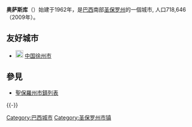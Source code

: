 {{unreferenced|time=2013-12-01T10:48:10+00:00}}
{{coord|23|31|58|S|46|47|31|W|type:landmark_scale:20000|display=title}}
{{Infobox City
 |chinese_name =奥萨斯库
 | official_name = Osasco
 | nickname =
 | motto = 
 | website = [http://www.osasco.sp.gov.br http://www.osasco.sp.gov.br]
 | image_skyline =
 | image_flag = Bandeira_Osasco.gif
 | image_seal = Bras%C3%A3o_Osasco.gif
 | image_map = SaoPaulo_Municip_Osasco.svg
 | map_caption = 
  | subdivision_type = [[國家|國家]]
 | subdivision_type1 = [[巴西行政區劃|州]]
 | subdivision_name = [[巴西|巴西]]
 | subdivision_name1 = [[圣保罗州|圣保罗州]]
 | leader_title = [[市長|市長]]
 | leader_name = Emídio Pereira de Sousa
 | established_date = 1962
 | area_total = 65
 | population_as_of = 2009
 | population_total = 718646
 | population_density = 11067
 |timezone = [[UTC-3|UTC-3]]
 |utc_offset = -3
 |timezone_DST = [[UTC-2|UTC-2]]
 |utc_offset_DST = -2
 | latd = 23
 | latm = 31
 | lats = 58
 | latNS = S
 | longd = 46
 | longm = 47
 | longs = 31
 | longEW = W 
 | elevation_m = 792
 | footnotes = 
}}
'''奥萨斯库'''（{{lang-pt|Osasco}}）始建于1962年，是[[巴西|巴西]]南部[[圣保罗州|圣保罗州]]的一個城市, 人口718,646（2009年）。

== 友好城市 ==
* [[File:Flag_of_the_People's_Republic_of_China.svg|20px]] [[中国|中国]][[徐州市|徐州市]]

== 參見 ==
*[[聖保羅州市鎮列表|聖保羅州市鎮列表]]

{{Brazil-geo-stub}}
[[Category:巴西城市|Category:巴西城市]]
{{-}}
{{圣保罗州市镇}}
[[Category:圣保罗州市镇|Category:圣保罗州市镇]]